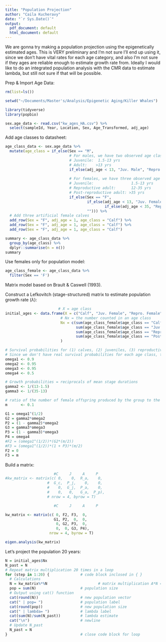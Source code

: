 ```yaml
---
title: "Population Projection"
author: "Caila Kucheravy"
date: "`r Sys.Date()`"
output:
  pdf_document: default
  html_document: default
---
```


We are gonna try making a population projection using the epigenetically estimated ages. This is VERY preliminary and I'm not sure I'll end up using it, since we don't have vital rates for each age category, and also I'm not sure if they ages are reliable enough to estimate growth rate from. Ideally I would like to do an integrated population analysis with the CMR data to estimate lambda, but still not sure if that will be possible.

Prep & Import Age Data: 
```r
rm(list=ls())   

setwd("~/Documents/Master's/Analysis/Epigenetic Aging/Killer Whales")

library(tidyverse)
library(popbio)

sex.age_data <- read.csv("kw_ages_HA.csv") %>% 
  select(sampleId, Year, Location, Sex, Age_Transformed, adj_age)
```

Add age classes to datasheet: 
```r
age_class_data <- sex.age_data %>% 
  mutate(age_class = if_else(Sex == "M", 
                             # For males, we have two observed age classes:
                             # Juvenile:  1.5-13 yrs
                             # Adult:    >13 yrs
                             if_else(adj_age < 13, "Juv. Male", "Repro. Male"),
                             
                             # For females, we have three observed age classes:
                             # Juvenile:                 1.5-13 yrs
                             # Reproductive adult:       12-35 yrs
                             # Post-reproductive adult: >35 yrs
                             if_else(Sex == "F",
                                     if_else(adj_age < 13, "Juv. Female",
                                             if_else(adj_age < 35, "Repro. Female", "Post-Repro. Female")),
                                     ""))) %>% 
  # Add three artificial female calves
  add_row(Sex = "F", adj_age = 1, age_class = "Calf") %>% 
  add_row(Sex = "F", adj_age = 1, age_class = "Calf") %>% 
  add_row(Sex = "F", adj_age = 1, age_class = "Calf")

summary <- age_class_data %>% 
  group_by(age_class) %>% 
  dplyr::summarise(n = n())
summary
```

Use females only for population model: 
```r
age_class_female <- age_class_data %>% 
  filter(Sex == 'F')
```

Matrix model based on Brault & Caswell (1993). 

Construct a Lefkovitch (stage-structured) matrix to estimate population growth rate ($\lambda$): 
```r
                        # X = age class 
initial_ages <- data.frame(X = c("Calf", "Juv. Female", "Repro. Female", "Post-Repro. Female"),
                         # Nx = the number counted in an age class 
                         Nx = c(sum(age_class_female$age_class == "Calf"),
                                sum(age_class_female$age_class == "Juv. Female"),
                                sum(age_class_female$age_class == "Repro. Female"),
                                sum(age_class_female$age_class == "Post-Repro. Female"))
                         )

# Survival probabilities for (1) calves, (2) juveniles, (3) reproductive adults, (4) post-reproductive adults 
# Since we don't have real survival probabilities for each age class, these are basically just made up
omega1 <- 0.9
omega2 <- 0.95
omega3 <- 0.95
omega4 <- 0.5

# Growth probabilities = reciprocals of mean stage durations 
gamma2 <- 1/(13-1.5)
gamma3 <- 1/(35-13)

# ratio of the number of female offspring produced by the group to the number of female-years of exposure
m      <- 0.1 

G1 = omega1^(1/2)
G2 = gamma2*omega2
P2 = (1 - gamma2)*omega2
G3 = gamma3*omega3
P3 = (1 - gamma3)*omega3
P4 = omega4
#F2 = (omega1^(1/2))*(G2*(m/2))
#F3 = (omega1^(1/2))*(1 + P3)*(m/2)
F2 = 0
F3 = m
```

Build a matrix: 
```r
                      #C     J     A     P
#kw_matrix <- matrix(c( 0,    0,  R_a,    0,
                   #  G_c,  P_j,    0,    0,
                   #    0,  G_j,  P_a,    0,
                   #    0,   0,   G_a,  P_p),
                   # nrow = 4, byrow = T)

                      #C     J     A     P

kw_matrix <- matrix(c( 0, F2, F3,  0,
                      G1, P2,  0,  0,
                       0, G2, P3,  0,
                       0,  0, G3, P4),
                    nrow = 4, byrow = T)

eigen.analysis(kw_matrix)
```

Let's project the population 20 years: 
```r
N = initial_ages$Nx
N_past = N
# Repeat matrix multiplication 20 times in a loop
for (step in 1:20) {              # code block inclosed in { } 
  # Calculations
  N = kw_matrix%*%N                       # matrix multiplication A*N = N'
  pop = sum(N)                    # population size
  # Output using cat() function
  cat(round(N))                   # new population vector
  cat(" | pop= ")                 # population label
  cat(round(pop))                 # new population size
  cat(" | lambda= ")              # lambda label
  cat(sum(N)/sum(N_past))         # lambda estimate
  cat("\n")                       # newline
  # Update N_past
  N_past = N
}                                 # close code block for loop

```
